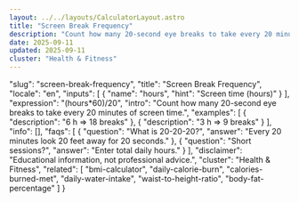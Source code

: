 ```yaml
---
layout: ../../layouts/CalculatorLayout.astro
title: "Screen Break Frequency"
description: "Count how many 20-second eye breaks to take every 20 minutes of screen time."
date: 2025-09-11
updated: 2025-09-11
cluster: "Health & Fitness"
---
```


  "slug": "screen-break-frequency",
  "title": "Screen Break Frequency",
  "locale": "en",
  "inputs": [
    {
      "name": "hours",
      "hint": "Screen time (hours)"
    }
  ],
  "expression": "(hours*60)/20",
  "intro": "Count how many 20-second eye breaks to take every 20 minutes of screen time.",
  "examples": [
    {
      "description": "6 h ⇒ 18 breaks"
    },
    {
      "description": "3 h ⇒ 9 breaks"
    }
  ],
  "info": [],
  "faqs": [
    {
      "question": "What is 20-20-20?",
      "answer": "Every 20 minutes look 20 feet away for 20 seconds."
    },
    {
      "question": "Short sessions?",
      "answer": "Enter total daily hours."
    }
  ],
  "disclaimer": "Educational information, not professional advice.",
  "cluster": "Health & Fitness",
  "related": [
    "bmi-calculator",
    "daily-calorie-burn",
    "calories-burned-met",
    "daily-water-intake",
    "waist-to-height-ratio",
    "body-fat-percentage"
  ]
}

<Calculator schema={schema} />
